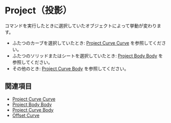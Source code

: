 
# Project（投影）

<Reference shortcut="I" command="Project" button="コマンドバー右" />

コマンドを実行したときに選択していたオブジェクトによって挙動が変わります。

- ふたつのカーブを選択していたとき: [Project Curve Curve](./project-curve-curve) を参照してください。
- ふたつのソリッドまたはシートを選択していたとき: [Project Body Body](./project-body-body) を参照してください。
- その他のとき: [Project Curve Body](./project-curve-body) を参照してください。


## 関連項目
- [Project Curve Curve](./project-curve-curve)
- [Project Body Body](./project-body-body)
- [Project Curve Body](./project-curve-body)
- [Offset Curve](./offset-curve)





